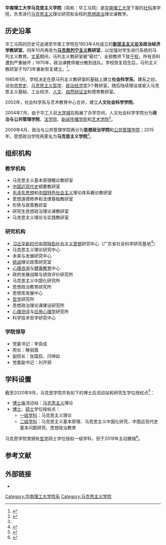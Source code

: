{{Infobox University Department
 |名称  = 华南理工大学马克思主义学院
 |其他名称 = School of Marxism,<br />South China University of Technology
 |徽标 = 
 |徽标说明 = 
 |隶属 = [[华南理工大学|华南理工大学]]
 |建立时间 = 2009年4月
 |类型 = [[學院|學院]]
 |下属 = 
 |党委书记 = 李良成
 |院长 = 解丽霞
 |教师 = 61人<small>（2017年）</small>
 |学生 = 
 |本科生 = 
 |研究生 = 103人<small>（2017年）</small>
 |博士生 = 49人<small>（2017年）</small>
 |继续教育学生 = 
 |地址 = {{CHN}}[[广东省|广东省]][[广州市|广州市]][[天河区|天河区]][[华南理工大学|华南理工大学]][[华南理工大学五山校区|五山校区]]5号楼
 |坐标 = 
 |网址 = [http://www2.scut.edu.cn/politics 学院官网]
 |标志 =
 |脚注 =
}}
'''华南理工大学马克思主义学院'''（简称：华工马院）是[[华南理工大学|华南理工大学]]下属的[[社会科学|社科]]类学院，负责进行[[马克思主义|马克思主义]]理论研究和全校的[[思想政治|思想政治]]理论课教学。

== 历史沿革 ==
华工马院的历史可追溯至华南工学院在1953年4月成立的'''[[新民主主义论|新民主主义论]]及政治经济学教研室'''，同年10月再改为'''[[马克思列宁主义|马克思列宁主义]]教研室'''，以加强对学生进行系统的马列主义教育。[[文化大革命|文革]]期间，马列主义教研室被“砸烂”，全部教师下放[[五七干校|干校]]，所有资料遭到严重破坏；1970年，政治课教师被分散到连队。学校恢复招生后，马列主义教研室于1973年重新恢复建立。<ref name="校史">{{Cite book |title=华南理工大学史：1952-1992 |author=刘战 |publisher=华南理工大学出版社 |year=1994 |isbn=9787562307006 |location=广州 |pages=56,437}}</ref>。

1985年1月，学校决定在原马列主义教研室的基础上建立'''社会科学系'''。建系之初，设[[中共党史|中共党史]]、[[马克思主义哲学|马克思主义哲学]]、[[政治经济学|政治经济学]]3个教研室。随后陆续增设或收入马克思主义基础、工业经济、[[人文学科|人文]]、[[自然辩证法|自然辩证法]]和德育教研室。

2002年，社会科学系与艺术教育中心合并，建立'''人文社会科学学院'''。

2004年7月，由于华工入驻[[广州大学城|大学城]]后拓展了办学空间，人文社会科学学院分为'''政治与公共管理学院'''、[[华南理工大学法学院|法学院]]、[[华南理工大学新闻与传播学院|新闻传播学院]]和[[华南理工大学艺术学院|艺术学院]]<ref>{{Cite web |title=在理工科沃土上开出娇艳的文科花朵 |url=https://news.scut.edu.cn/2016/1208/c73a35190/page.htm |accessdate=2020-04-10 |author=刘涛 |date=2016-12-08 |work=华南理工大学新闻网 |dead-url=no |author2=许颖 |archive-date=2020-08-27 |archive-url=https://web.archive.org/web/20200827052314/https://news.scut.edu.cn/2016/1208/c73a35190/page.htm }}</ref>。

2009年4月，政治与公共管理学院再分为'''思想政治学院'''和[[华南理工大学公共管理学院|公共管理学院]]；2015年，思想政治学院再更名为'''马克思主义学院'''<ref name="学院介绍" />。

== 组织机构 ==
=== 教学机构 ===
* 马克思主义基本原理概论教研室
* [[中国近现代史|中国近现代史]]纲要教研室
* [[毛泽东思想|毛泽东思想]]和[[中国特色社会主义|中国特色社会主义]]理论体系概论教研室
* 思想道德修养和法律基础教研室
* 形势与政策教研室
* 研究生思想政治理论课教研室
* 马克思主义理论与实践教研室

=== 研究机构 ===
* [[习近平新时代中国特色社会主义思想|习近平新时代中国特色社会主义思想]]研究中心（广东省社会科学研究基地<ref>{{Cite web |title=喜讯！首个广东省社会科学研究基地花落华南理工 |url=http://www2.scut.edu.cn/socialsci/2017/0619/c957a169206/page.htm |accessdate=2020-08-13 |work=华南理工大学社会科学处}}</ref>）
* 马克思主义理论研究中心
* 未来与发展研究中心
* [[統一戰線|统战]]理论政策研究室
* [[心理咨询|心理咨询]]与[[健康教育|健康教育]]中心
* 政府发展战略与绩效评价研究所
* 马克思主义中国化研究所
* 思想政治教育研究所
* 思想库发展中心
* [[哲学|哲学]]研究所
* 思想政治理论课建设研究所
* [[心理測驗|心理测评]]与[[应用心理学|应用心理学]]研究所
* 科学技术哲学研究中心

=== 学院领导 ===
* 党委书记：李良成
* 院长：解丽霞
* 副院长：张国启、闫坤如
* 党委副书记：刘开频

== 学科设置 ==
截至2020年9月，马克思学院共有如下的博士后流动站和研究生学位授权点<ref name="学院介绍">{{Cite web |title=学院简介 |url=http://www2.scut.edu.cn/politics/5089/list.htm |accessdate=2020-08-13 |work=华南理工大学马克思主义学院 |dead-url=no |archive-date=2019-08-03 |archive-url=https://web.archive.org/web/20190803140159/http://www2.scut.edu.cn/politics/5089/list.htm }}</ref>：
* [[博士後|博士後]]流动站：[[马克思主义|马克思主义]]理论
* [[博士|博士]]、[[硕士|硕士]]学位授权点：
** [[中华人民共和国学科分类|一级学科]]：马克思主义理论
** [[中华人民共和国学科分类|二级学科]]：马克思主义基本原理、马克思主义中国化研究、中国近现代史基本问题研究、思想政治教育
马克思学院曾拥有[[哲学|哲学]]硕士学位授权一级学科，但于2019年主动撤销<ref>{{Cite news |url=http://news.southcn.com/gd/content/2019-05/25/content_187625562.htm |title=学位点“能上能下”将成常态 广东高校学位点撤销15个增列8个 |author=钟哲 |date=2019-05-25 |work=南方日报 |accessdate=2020-08-13 |dead-url=no |archive-date=2020-02-19 |archive-url=https://web.archive.org/web/20200219230713/http://news.southcn.com/gd/content/2019-05/25/content_187625562.htm }}</ref>。

== 参考文献 ==
{{reflist}}

== 外部链接 ==
* {{official website}}

{{华南理工大学}}
[[Category:华南理工大学院系|Category:华南理工大学院系]]
[[Category:马克思主义学院|Category:马克思主义学院]]